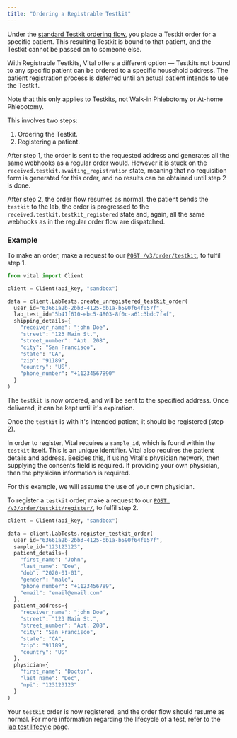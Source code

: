 ```yaml
---
title: "Ordering a Registrable Testkit"
---
```


Under the [standard Testkit ordering flow](/api-reference/lab-testing/create-order), you place a Testkit order for a specific patient. This resulting Testkit is bound to that patient, and the Testkit cannot be passed on to someone else.

With Registrable Testkits, Vital offers a different option — Testkits not bound to any specific patient can be ordered to a specific household address. The patient registration process is deferred until an actual patient intends to use the Testkit.

<Warning>
  Note that this only applies to Testkits, not Walk-in Phlebotomy or At-home Phlebotomy.
</Warning>

This involves two steps:
  1. Ordering the Testkit.
  2. Registering a patient.

After step 1, the order is sent to the requested address and generates all the same webhooks as a regular order would. However it is stuck on the `received.testkit.awaiting_registration` state, meaning that no requisition form is generated for this order, and no results can be obtained until step 2 is done.

After step 2, the order flow resumes as normal, the patient sends the `testkit` to the lab, the order is progressed to the `received.testkit.testkit_registered` state and, again, all the same webhooks as in the regular order flow are dispatched.

### Example

To make an order, make a request to our [`POST /v3/order/testkit`](/api-reference/lab-testing/create-unregistered-order), to fulfil step 1.

```python Python
from vital import Client

client = Client(api_key, "sandbox")

data = client.LabTests.create_unregistered_testkit_order(
  user_id="63661a2b-2bb3-4125-bb1a-b590f64f057f",
  lab_test_id="5b41f610-ebc5-4803-8f0c-a61c3bdc7faf",
  shipping_details={
    "receiver_name": "john Doe",
    "street": "123 Main St.",
    "street_number": "Apt. 208",
    "city": "San Francisco",
    "state": "CA",
    "zip": "91189",
    "country": "US",
    "phone_number": "+11234567890"
  }
)
```


The `testkit` is now ordered, and will be sent to the specified address. Once delivered, it can be kept until it's expiration. 

Once the `testkit` is with it's intended patient, it should be registered (step 2).

In order to register, Vital requires a `sample_id`, which is found within the `testkit` itself. This is an unique identifier. 
Vital also requires the patient details and address.
Besides this, if using Vital's physician network, then supplying the consents field is required. If providing your own physician, then the physician information is required.

For this example, we will assume the use of your own physician.

To register a `testkit` order, make a request to our [`POST /v3/order/testkit/register/`](/api-reference/lab-testing/register-order), to fulfil step 2.

```python Python
client = Client(api_key, "sandbox")

data = client.LabTests.register_testkit_order(
  user_id="63661a2b-2bb3-4125-bb1a-b590f64f057f",
  sample_id="123123123",
  patient_details={
    "first_name": "John",
    "last_name": "Doe",
    "dob": "2020-01-01",
    "gender": "male",
    "phone_number": "+1123456789",
    "email": "email@email.com"
  },
  patient_address={
    "receiver_name": "john Doe",
    "street": "123 Main St.",
    "street_number": "Apt. 208",
    "city": "San Francisco",
    "state": "CA",
    "zip": "91189",
    "country": "US"
  },
  physician={
    "first_name": "Doctor",
    "last_name": "Doc",
    "npi": "123123123"
  }
)
```

Your `testkit` order is now registered, and the order flow should resume as normal. For more information regarding the lifecycle of a test, refer to the [lab test lifecyle](/lab/workflow/lab-test-lifecycle) page.